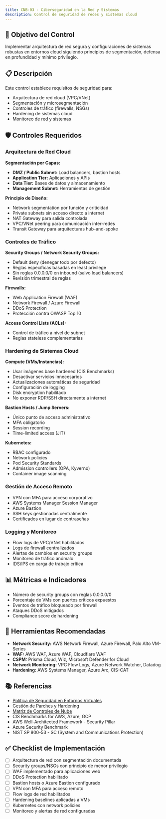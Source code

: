 ```yaml
---
title: CNB-03 - Ciberseguridad en la Red y Sistemas
description: Control de seguridad de redes y sistemas cloud
---
```


## 🎯 Objetivo del Control

Implementar arquitectura de red segura y configuraciones de sistemas robustas en entornos cloud siguiendo principios de segmentación, defensa en profundidad y mínimo privilegio.

## 📋 Descripción

Este control establece requisitos de seguridad para:
- Arquitectura de red cloud (VPC/VNet)
- Segmentación y microsegmentación
- Controles de tráfico (firewalls, NSGs)
- Hardening de sistemas cloud
- Monitoreo de red y sistemas

## 🛡️ Controles Requeridos

### Arquitectura de Red Cloud

**Segmentación por Capas:**
- **DMZ / Public Subnet:** Load balancers, bastion hosts
- **Application Tier:** Aplicaciones y APIs
- **Data Tier:** Bases de datos y almacenamiento
- **Management Subnet:** Herramientas de gestión

**Principio de Diseño:**
- Network segmentation por función y criticidad
- Private subnets sin acceso directo a internet
- NAT Gateway para salida controlada
- VPC/VNet peering para comunicación inter-redes
- Transit Gateway para arquitecturas hub-and-spoke

### Controles de Tráfico

**Security Groups / Network Security Groups:**
- Default deny (denegar todo por defecto)
- Reglas específicas basadas en least privilege
- Sin reglas 0.0.0.0/0 en inbound (salvo load balancers)
- Revisión trimestral de reglas

**Firewalls:**
- Web Application Firewall (WAF)
- Network Firewall / Azure Firewall
- DDoS Protection
- Protección contra OWASP Top 10

**Access Control Lists (ACLs):**
- Control de tráfico a nivel de subnet
- Reglas stateless complementarias

### Hardening de Sistemas Cloud

**Compute (VMs/Instancias):**
- Usar imágenes base hardened (CIS Benchmarks)
- Desactivar servicios innecesarios
- Actualizaciones automáticas de seguridad
- Configuración de logging
- Disk encryption habilitado
- No exponer RDP/SSH directamente a internet

**Bastion Hosts / Jump Servers:**
- Único punto de acceso administrativo
- MFA obligatorio
- Session recording
- Time-limited access (JIT)

**Kubernetes:**
- RBAC configurado
- Network policies
- Pod Security Standards
- Admission controllers (OPA, Kyverno)
- Container image scanning

### Gestión de Acceso Remoto
- VPN con MFA para acceso corporativo
- AWS Systems Manager Session Manager
- Azure Bastion
- SSH keys gestionadas centralmente
- Certificados en lugar de contraseñas

### Logging y Monitoreo
- Flow logs de VPC/VNet habilitados
- Logs de firewall centralizados
- Alertas de cambios en security groups
- Monitoreo de tráfico anómalo
- IDS/IPS en carga de trabajo crítica

## 📊 Métricas e Indicadores

- Número de security groups con reglas 0.0.0.0/0
- Porcentaje de VMs con puertos críticos expuestos
- Eventos de tráfico bloqueado por firewall
- Ataques DDoS mitigados
- Compliance score de hardening

## 🔗 Herramientas Recomendadas

- **Network Security:** AWS Network Firewall, Azure Firewall, Palo Alto VM-Series
- **WAF:** AWS WAF, Azure WAF, Cloudflare WAF
- **CSPM:** Prisma Cloud, Wiz, Microsoft Defender for Cloud
- **Network Monitoring:** VPC Flow Logs, Azure Network Watcher, Datadog
- **Hardening:** AWS Systems Manager, Azure Arc, CIS-CAT

## 📚 Referencias

- [Política de Seguridad en Entornos Virtuales](/docs/kudo/politicas/politica-seguridad-entornos-virtuales)
- [Gestión de Parches y Hardening](/docs/kudo/politicas/gestion-parches-hardening)
- [Matriz de Controles de Nube](/docs/kudo/matriz-controles-nube-mcn)
- CIS Benchmarks for AWS, Azure, GCP
- AWS Well-Architected Framework - Security Pillar
- Azure Security Benchmark
- NIST SP 800-53 - SC (System and Communications Protection)

## ✅ Checklist de Implementación

- [ ] Arquitectura de red con segmentación documentada
- [ ] Security groups/NSGs con principio de menor privilegio
- [ ] WAF implementado para aplicaciones web
- [ ] DDoS Protection habilitado
- [ ] Bastion hosts o Azure Bastion configurado
- [ ] VPN con MFA para acceso remoto
- [ ] Flow logs de red habilitados
- [ ] Hardening baselines aplicadas a VMs
- [ ] Kubernetes con network policies
- [ ] Monitoreo y alertas de red configuradas
